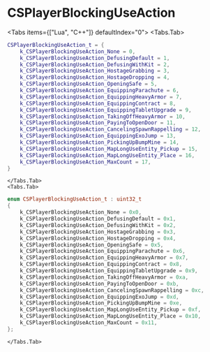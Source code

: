 
# CSPlayerBlockingUseAction

<Tabs items={["Lua", "C++"]} defaultIndex="0">
    <Tabs.Tab>
```lua
CSPlayerBlockingUseAction_t = {
    k_CSPlayerBlockingUseAction_None = 0,
    k_CSPlayerBlockingUseAction_DefusingDefault = 1,
    k_CSPlayerBlockingUseAction_DefusingWithKit = 2,
    k_CSPlayerBlockingUseAction_HostageGrabbing = 3,
    k_CSPlayerBlockingUseAction_HostageDropping = 4,
    k_CSPlayerBlockingUseAction_OpeningSafe = 5,
    k_CSPlayerBlockingUseAction_EquippingParachute = 6,
    k_CSPlayerBlockingUseAction_EquippingHeavyArmor = 7,
    k_CSPlayerBlockingUseAction_EquippingContract = 8,
    k_CSPlayerBlockingUseAction_EquippingTabletUpgrade = 9,
    k_CSPlayerBlockingUseAction_TakingOffHeavyArmor = 10,
    k_CSPlayerBlockingUseAction_PayingToOpenDoor = 11,
    k_CSPlayerBlockingUseAction_CancelingSpawnRappelling = 12,
    k_CSPlayerBlockingUseAction_EquippingExoJump = 13,
    k_CSPlayerBlockingUseAction_PickingUpBumpMine = 14,
    k_CSPlayerBlockingUseAction_MapLongUseEntity_Pickup = 15,
    k_CSPlayerBlockingUseAction_MapLongUseEntity_Place = 16,
    k_CSPlayerBlockingUseAction_MaxCount = 17,
}
```
    </Tabs.Tab>
    <Tabs.Tab>
```cpp
enum CSPlayerBlockingUseAction_t : uint32_t
{
    k_CSPlayerBlockingUseAction_None = 0x0,
    k_CSPlayerBlockingUseAction_DefusingDefault = 0x1,
    k_CSPlayerBlockingUseAction_DefusingWithKit = 0x2,
    k_CSPlayerBlockingUseAction_HostageGrabbing = 0x3,
    k_CSPlayerBlockingUseAction_HostageDropping = 0x4,
    k_CSPlayerBlockingUseAction_OpeningSafe = 0x5,
    k_CSPlayerBlockingUseAction_EquippingParachute = 0x6,
    k_CSPlayerBlockingUseAction_EquippingHeavyArmor = 0x7,
    k_CSPlayerBlockingUseAction_EquippingContract = 0x8,
    k_CSPlayerBlockingUseAction_EquippingTabletUpgrade = 0x9,
    k_CSPlayerBlockingUseAction_TakingOffHeavyArmor = 0xa,
    k_CSPlayerBlockingUseAction_PayingToOpenDoor = 0xb,
    k_CSPlayerBlockingUseAction_CancelingSpawnRappelling = 0xc,
    k_CSPlayerBlockingUseAction_EquippingExoJump = 0xd,
    k_CSPlayerBlockingUseAction_PickingUpBumpMine = 0xe,
    k_CSPlayerBlockingUseAction_MapLongUseEntity_Pickup = 0xf,
    k_CSPlayerBlockingUseAction_MapLongUseEntity_Place = 0x10,
    k_CSPlayerBlockingUseAction_MaxCount = 0x11,
};
```
    </Tabs.Tab>
</Tabs>